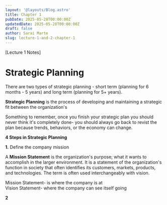 ```yaml
---
layout: '@layouts/Blog.astro'
title: Chapter 1 
pubDate: 2025-05-28T00:00:00Z 
updatedDate: 2025-05-28T00:00:00Z 
draft: false
author: Sarai Marte
slug: lecture-1-and-2-chapter-1
---
```


[Lecture 1 Notes]

# Strategic Planning 

There are two types of strategic planning - short term (planning for 6 months - 5 years) and long term (planning for 5+ years). 

**Strategic Planning** is the process of developing and maintaining a strategic fit between the organization's  

Something to remember, once you finish your strategic plan you should never think it's completely done- you should always go back to revist the plan because trends, behaviors, or the economy can change. 

**4 Steps in Strategic Planning**

**1.** Define the company mission 

A **Mission Statement** is the organization's purpose; what it wants to accomplish in the larger environment. It is a statement of the organization's function in society that often identifies its customers, markets, products, and technologies. The term is often used interchangeably with vision.

Mission Statement- is where the company is at  
Vision Statement- where the company can see itself going   


**2** 
